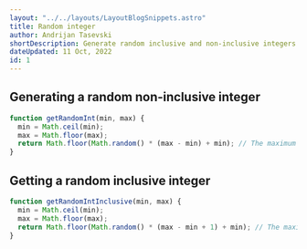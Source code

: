 ---
layout: "../../layouts/LayoutBlogSnippets.astro"
title: Random integer
author: Andrijan Tasevski
shortDescription: Generate random inclusive and non-inclusive integers
dateUpdated: 11 Oct, 2022
id: 1
---

## Generating a random non-inclusive integer

```javascript
function getRandomInt(min, max) {
  min = Math.ceil(min);
  max = Math.floor(max);
  return Math.floor(Math.random() * (max - min) + min); // The maximum is exclusive and the minimum is inclusive
}
```

## Getting a random inclusive integer

```javascript
function getRandomIntInclusive(min, max) {
  min = Math.ceil(min);
  max = Math.floor(max);
  return Math.floor(Math.random() * (max - min + 1) + min); // The maximum is inclusive and the minimum is inclusive
}
```
